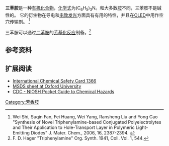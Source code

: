 {{chembox
| verifiedrevid = 470616553
| ImageFileL1 = Triphenylamine.png
| ImageFileR1 =  Triphenylamine-A-3D-balls.png
| IUPACName = Triphenylamine
| OtherNames = N,N,N-Triphenylamine, N,N-Diphenylbenzeneamine, N,N-Diphenylaniline
| Section1 = {{Chembox Identifiers
|   ChemSpiderID_Ref = {{chemspidercite|correct|chemspider}}
| ChemSpiderID = 11282
| InChI = 1/C18H15N/c1-4-10-16(11-5-1)19(17-12-6-2-7-13-17)18-14-8-3-9-15-18/h1-15H
| InChIKey = ODHXBMXNKOYIBV-UHFFFAOYAF
| StdInChI_Ref = {{stdinchicite|correct|chemspider}}
| StdInChI = 1S/C18H15N/c1-4-10-16(11-5-1)19(17-12-6-2-7-13-17)18-14-8-3-9-15-18/h1-15H
| StdInChIKey_Ref = {{stdinchicite|correct|chemspider}}
| StdInChIKey = ODHXBMXNKOYIBV-UHFFFAOYSA-N
| CASNo_Ref = {{cascite|correct|CAS}}
| CASNo = 603-34-9
|   EINECS = 210-035-5
|   PubChem = 11775
|   SMILES = c3c(N(c1ccccc1)c2ccccc2)cccc3
|   RTECS = YK2680000
  }}
| Section2 = {{Chembox Properties
|   Formula = C<sub>18</sub>H<sub>15</sub>N
|   MolarMass = 245.32 g/mol
|   Appearance = 灰白色固体
|   Density = 0.774 g/cm<sup>3</sup>
|   MeltingPt = 127 ℃
|   BoilingPt = 347 - 348 ℃
|   Solubility = 几乎不溶
|   LogP = 5.74
  }}
| Section3 = {{Chembox Hazards
|   MainHazards = Irritant ('''Xi''')
|   RPhrases = {{R20/21/22}}
|   SPhrases = {{S26}}, {{S36}}
|   FlashPt = 180 ℃（o.c.）
|   Autoignition = | PEL = 无<ref name=PGCH>{{PGCH|0643}}</ref>
  }}
| Section5 = {{Chembox Related
|  Function = 芳胺
|   OtherFunctn = [[苯胺|苯胺]]<br />[[二苯胺|二苯胺]]
|  OtherCpds = [[三苯基膦|三苯基膦]]<br />[[三苯基砷|三苯基砷]]<br />[[三苯基锑|三苯基锑]]<br />[[三苯基铋|三苯基铋]]
}}
}}

'''三苯胺'''是一种[[有机化合物|有机化合物]]，[[化学式|化学式]]为(C<sub>6</sub>H<sub>5</sub>)<sub>3</sub>N。和大多数[[胺|胺]]不同，三苯胺不是碱性的。 它的衍生物在导电和[[电致发光|电致发光]]方面具有有用的特性，并且在[[OLED|OLED]]中用作空穴传输剂。 <ref>Wei Shi, Suqin Fan, Fei Huang, Wei Yang, Ransheng Liu and Yong Cao "Synthesis of Novel Triphenylamine-based Conjugated Polyelectrolytes and Their Application to Hole-Transport Layer in Polymeric Light-Emitting Diodes" J. Mater. Chem., 2006, 16, 2387-2394. {{DOI|10.1039/B603704F}}</ref>

三苯胺可以通过[[二苯胺|二苯胺]]的[[芳基化反应|芳基化反应]]制备。<ref>F. D. Hager "Triphenylamine" Org. Synth. 1941, Coll. Vol. 1, 544.</ref>

== 参考资料 ==
{{reflist}}

==扩展阅读==
* [http://www.inchem.org/documents/icsc/icsc/eics1366.htm International Chemical Safety Card 1366]{{Wayback|url=http://www.inchem.org/documents/icsc/icsc/eics1366.htm |date=20140702135852 }}
* [http://ptcl.chem.ox.ac.uk/MSDS/TR/triphenylamine.html MSDS sheet at Oxford University]{{Wayback|url=http://ptcl.chem.ox.ac.uk/MSDS/TR/triphenylamine.html |date=20050911200841 }}
* [http://www.cdc.gov/niosh/npg/npgd0643.html CDC - NIOSH Pocket Guide to Chemical Hazards]{{Wayback|url=http://www.cdc.gov/niosh/npg/npgd0643.html |date=20140726023639 }}

[[Category:芳香胺|Category:芳香胺]]